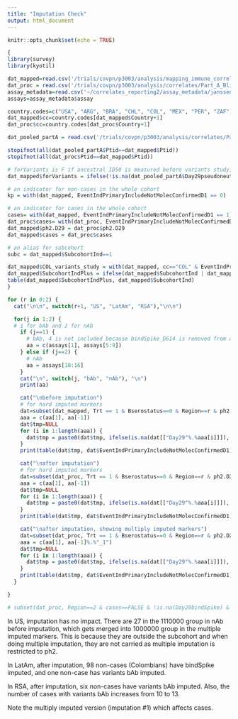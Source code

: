 ```yaml
---
title: "Imputation Check"
output: html_document
---
```


```r
knitr::opts_chunk$set(echo = TRUE)

```



```r
{
library(survey)
library(kyotil)

dat_mapped=read.csv('/trials/covpn/p3003/analysis/mapping_immune_correlates/adata/COVID_ENSEMBLE_PartAComplete_variant_mapped_20240123.csv')
dat_proc = read.csv('/trials/covpn/p3003/analysis/correlates/Part_A_Blinded_Phase_Data/adata/janssen_partA_VL_data_processed_20240126.csv')
assay_metadata=read.csv('~/correlates_reporting2/assay_metadata/janssen_partA_VL_assay_metadata.csv')
assays=assay_metadata$assay

country.codes=c("USA", "ARG", "BRA", "CHL", "COL", "MEX", "PER", "ZAF")
dat_mapped$cc=country.codes[dat_mapped$Country+1]
dat_proc$cc=country.codes[dat_proc$Country+1]

dat_pooled_partA = read.csv('/trials/covpn/p3003/analysis/correlates/Part_A_Blinded_Phase_Data/adata/janssen_pooled_partA_data_processed_with_riskscore.csv')

stopifnot(all(dat_pooled_partA$Ptid==dat_mapped$Ptid))
stopifnot(all(dat_proc$Ptid==dat_mapped$Ptid))

# forVariants is F if ancestral ID50 is measured before variants study, T if for variants study
dat_mapped$forVariants = ifelse(!is.na(dat_pooled_partA$Day29pseudoneutid50),F,T)

# an indicator for non-cases in the whole cohort
kp = with(dat_mapped, EventIndPrimaryIncludeNotMolecConfirmedD1 == 0)

# an indicator for cases in the whole cohort
cases= with(dat_mapped, EventIndPrimaryIncludeNotMolecConfirmedD1 == 1)
dat_proc$cases= with(dat_proc, EventIndPrimaryIncludeNotMolecConfirmedD1 == 1)
dat_mapped$ph2.D29 = dat_proc$ph2.D29
dat_mapped$cases = dat_proc$cases

# an alias for subcohort
subc = dat_mapped$SubcohortInd==1

dat_mapped$COL_variants_study = with(dat_mapped, cc=="COL" & EventIndPrimaryIncludeNotMolecConfirmedD1==0 & SubcohortInd!=1 & !is.na(Day29bindSpike_D614))
dat_mapped$SubcohortIndPlus = ifelse(dat_mapped$SubcohortInd | dat_mapped$COL_variants_study, 1, 0)
table(dat_mapped$SubcohortIndPlus, dat_mapped$SubcohortInd)
}


```




```r

for (r in 0:2) {
  cat("\n\n", switch(r+1, "US", "LatAm", "RSA"),"\n\n")

  for(j in 1:2) {
  # 1 for bAb and 2 for nAb
    if (j==1) {
      # bAb, 4 is not included because bindSpike_D614 is removed from dat_proc
      aa = c(assays[1], assays[5:9]) 
    } else if (j==2) {
      # nAb
      aa = assays[10:16] 
    }
    cat("\n", switch(j, "bAb", "nAb"), "\n")
    print(aa)

    cat("\nbefore imputation")
    # for hard imputed markers
    dat=subset(dat_mapped, Trt == 1 & Bserostatus==0 & Region==r & ph2.D29==1) # use ph2.D29==1 to focus on the ph2 b/c there are ptids outside subcohort who have anc bAb but not anc nAb
    aaa = c(aa[1], aa[-1])
    dat$tmp=NULL
    for (i in 1:length(aaa)) { 
      dat$tmp = paste0(dat$tmp, ifelse(is.na(dat[["Day29"%.%aaa[i]]]), 0, 1))
    }
    print(table(dat$tmp, dat$EventIndPrimaryIncludeNotMolecConfirmedD1))

    cat("\nafter imputation")
    # for hard imputed markers
    dat=subset(dat_proc, Trt == 1 & Bserostatus==0 & Region==r & ph2.D29==1) # use ph2.D29==1 to focus on the ph2 b/c there are ptids outside subcohort who have anc bAb but not anc nAb
    aaa = c(aa[1], aa[-1])
    dat$tmp=NULL
    for (i in 1:length(aaa)) { 
      dat$tmp = paste0(dat$tmp, ifelse(is.na(dat[["Day29"%.%aaa[i]]]), 0, 1))
    }
    print(table(dat$tmp, dat$EventIndPrimaryIncludeNotMolecConfirmedD1))

    cat("\nafter imputation, showing multiply imputed markers")
    dat=subset(dat_proc, Trt == 1 & Bserostatus==0 & Region==r & ph2.D29==1) # use ph2.D29==1 to focus on the ph2 b/c there are ptids outside subcohort who have anc bAb but not anc nAb
    aaa = c(aa[1], aa[-1]%.%"_1")
    dat$tmp=NULL
    for (i in 1:length(aaa)) { 
      dat$tmp = paste0(dat$tmp, ifelse(is.na(dat[["Day29"%.%aaa[i]]]), 0, 1))
    }
    print(table(dat$tmp, dat$EventIndPrimaryIncludeNotMolecConfirmedD1))
  }

}

# subset(dat_proc, Region==2 & cases==FALSE & !is.na(Day29bindSpike) & !is.na(Day29bindSpike_P.1) & is.na(Day29bindSpike_P.1_1))[,c("SubcohortInd","EventIndPrimaryIncludeNotMolecConfirmedD1")]


```

In US, imputation has no impact. There are 27 in the 1110000 group in nAb before imputation, which gets merged into 1000000 group in the multiple imputed markers. This is because they are outside the subcohort and when doing multiple imputation, they are not carried as multiple imputation is restricted to ph2. 

In LatAm, after imputation, 98 non-cases (Colombians) have bindSpike imputed, and one non-case has variants bAb imputed.

In RSA, after imputation, six non-cases have variants bAb imputed. Also, the number of cases with variants bAb increases from 10 to 13. 

Note the multiply imputed version (imputation #1) which affects cases.